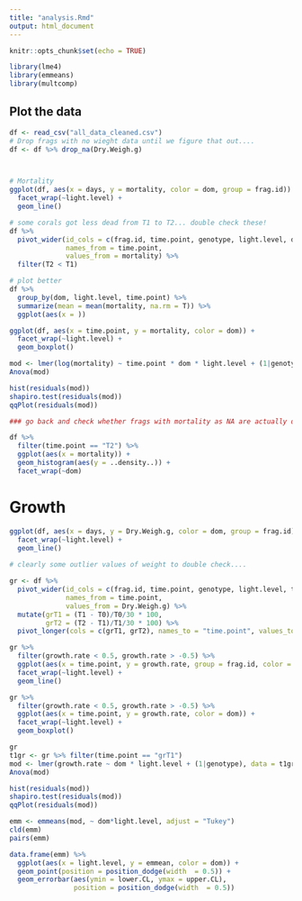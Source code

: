 ```yaml
---
title: "analysis.Rmd"
output: html_document
---
```


```r
knitr::opts_chunk$set(echo = TRUE)

library(lme4)
library(emmeans)
library(multcomp)
```

## Plot the data
```r
df <- read_csv("all_data_cleaned.csv")
# Drop frags with no wieght data until we figure that out....
df <- df %>% drop_na(Dry.Weigh.g)



# Mortality
ggplot(df, aes(x = days, y = mortality, color = dom, group = frag.id)) +
  facet_wrap(~light.level) + 
  geom_line()

# some corals got less dead from T1 to T2... double check these!
df %>%
  pivot_wider(id_cols = c(frag.id, time.point, genotype, light.level, dom, color),
              names_from = time.point,
              values_from = mortality) %>%
  filter(T2 < T1)

# plot better
df %>%
  group_by(dom, light.level, time.point) %>%
  summarize(mean = mean(mortality, na.rm = T)) %>%
  ggplot(aes(x = ))

ggplot(df, aes(x = time.point, y = mortality, color = dom)) +
  facet_wrap(~light.level) + 
  geom_boxplot()

mod <- lmer(log(mortality) ~ time.point * dom * light.level + (1|genotype) + (1|tank), data = df)
Anova(mod)

hist(residuals(mod))
shapiro.test(residuals(mod))
qqPlot(residuals(mod))

### go back and check whether frags with mortality as NA are actually dead and should be 6...

df %>%
  filter(time.point == "T2") %>%
  ggplot(aes(x = mortality)) +
  geom_histogram(aes(y = ..density..)) +
  facet_wrap(~dom)
```

# Growth
```r

ggplot(df, aes(x = days, y = Dry.Weigh.g, color = dom, group = frag.id)) +
  facet_wrap(~light.level) + 
  geom_line()
  
# clearly some outlier values of weight to double check....

gr <- df %>%
  pivot_wider(id_cols = c(frag.id, time.point, genotype, light.level, tank, dom, color),
              names_from = time.point,
              values_from = Dry.Weigh.g) %>%
  mutate(grT1 = (T1 - T0)/T0/30 * 100,
         grT2 = (T2 - T1)/T1/30 * 100) %>%
  pivot_longer(cols = c(grT1, grT2), names_to = "time.point", values_to = "growth.rate")

gr %>%
  filter(growth.rate < 0.5, growth.rate > -0.5) %>%
  ggplot(aes(x = time.point, y = growth.rate, group = frag.id, color = dom)) +
  facet_wrap(~light.level) + 
  geom_line()

gr %>%
  filter(growth.rate < 0.5, growth.rate > -0.5) %>%
  ggplot(aes(x = time.point, y = growth.rate, color = dom)) +
  facet_wrap(~light.level) +
  geom_boxplot()

gr
t1gr <- gr %>% filter(time.point == "grT1")
mod <- lmer(growth.rate ~ dom * light.level + (1|genotype), data = t1gr)
Anova(mod)

hist(residuals(mod))
shapiro.test(residuals(mod))
qqPlot(residuals(mod))

emm <- emmeans(mod, ~ dom*light.level, adjust = "Tukey")
cld(emm)
pairs(emm)

data.frame(emm) %>%
  ggplot(aes(x = light.level, y = emmean, color = dom)) +
  geom_point(position = position_dodge(width  = 0.5)) +
  geom_errorbar(aes(ymin = lower.CL, ymax = upper.CL),
                position = position_dodge(width  = 0.5))
```

